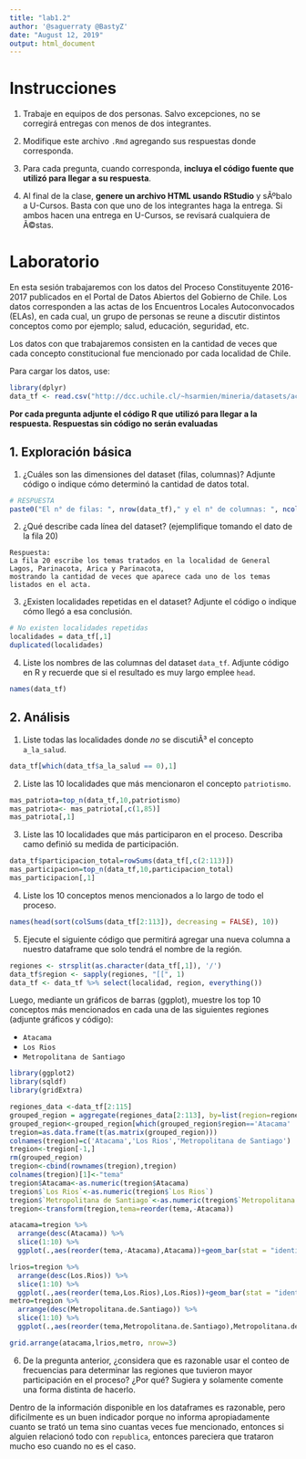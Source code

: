 ```yaml
---
title: "lab1.2"
author: '@saguerraty @BastyZ'
date: "August 12, 2019"
output: html_document
---
```

# Instrucciones

1. Trabaje en equipos de dos personas. Salvo excepciones, no se corregirá entregas con menos de dos integrantes.

2. Modifique este archivo `.Rmd` agregando sus respuestas donde corresponda.

3. Para cada pregunta, cuando corresponda, **incluya el código fuente que utilizó para llegar a su respuesta**.

4. Al final de la clase, **genere un archivo HTML usando RStudio** y sÃºbalo a U-Cursos.
   Basta con que uno de los integrantes haga la entrega. Si ambos hacen una entrega en U-Cursos, se revisará cualquiera de Ã©stas.


# Laboratorio


En esta sesión trabajaremos con los datos del Proceso Constituyente 2016-2017 publicados en el Portal de Datos Abiertos del Gobierno de Chile. Los datos corresponden a las actas de los Encuentros Locales Autoconvocados (ELAs), en cada cual, un grupo de personas se reune a discutir distintos conceptos como por ejemplo; salud, educación, seguridad, etc.

Los datos con que trabajaremos consisten en la cantidad de veces que cada concepto constitucional fue mencionado por cada localidad de Chile. 

Para cargar los datos, use:

```r
library(dplyr)
data_tf <- read.csv("http://dcc.uchile.cl/~hsarmien/mineria/datasets/actas.txt", header = T)
```


**Por cada pregunta adjunte el código R que utilizó para llegar a la respuesta. Respuestas sin código no serán evaluadas**

## 1. Exploración básica

1. ¿Cuáles son las dimensiones del dataset (filas, columnas)? Adjunte código o indique cómo determinó la cantidad de datos total. 

```r
# RESPUESTA
paste0("El n° de filas: ", nrow(data_tf)," y el n° de columnas: ", ncol(data_tf))
```

2. ¿Qué describe cada línea del dataset? (ejemplifique tomando el dato de la fila 20)

```
Respuesta:
La fila 20 escribe los temas tratados en la localidad de General Lagos, Parinacota, Arica y Parinacota,
mostrando la cantidad de veces que aparece cada uno de los temas listados en el acta.
```

3. ¿Existen localidades repetidas en el dataset? Adjunte el código o indique cómo llegó a esa conclusión.

```r
# No existen localidades repetidas
localidades = data_tf[,1]
duplicated(localidades)
```

4. Liste los nombres de las columnas del dataset `data_tf`. Adjunte código en R y recuerde que si el resultado es muy largo emplee `head`. 

```r
names(data_tf)
```


## 2. Análisis


 1. Liste todas las localidades donde *no* se discutiÃ³ el concepto `a_la_salud`.
```r
data_tf[which(data_tf$a_la_salud == 0),1]
```

 2. Liste las 10 localidades que más mencionaron el concepto `patriotismo`.
```r
mas_patriota=top_n(data_tf,10,patriotismo)
mas_patriota<- mas_patriota[,c(1,85)]
mas_patriota[,1]
```

 3. Liste las 10 localidades que más participaron en el proceso. Describa camo definió su medida de participación.
```r
data_tf$participacion_total=rowSums(data_tf[,c(2:113)])
mas_participacion=top_n(data_tf,10,participacion_total)
mas_participacion[,1]
```


 4. Liste los 10 conceptos menos mencionados a lo largo de todo el proceso.
```r
names(head(sort(colSums(data_tf[2:113]), decreasing = FALSE), 10))
```

 5. Ejecute el  siguiente código que permitirá agregar una nueva columna a nuestro dataframe que solo tendrá el nombre de la región.
```r
regiones <- strsplit(as.character(data_tf[,1]), '/')
data_tf$region <- sapply(regiones, "[[", 1)
data_tf <- data_tf %>% select(localidad, region, everything())
```

Luego, mediante un gráficos de barras (ggplot), muestre los top 10 conceptos más mencionados en cada una de las siguientes regiones (adjunte gráficos y código):

- `Atacama`
- `Los Rios`
- `Metropolitana de Santiago`

```r
library(ggplot2)
library(sqldf)
library(gridExtra)

regiones_data <-data_tf[2:115]
grouped_region = aggregate(regiones_data[2:113], by=list(region=regiones_data$region), FUN=sum)
grouped_region<-grouped_region[which(grouped_region$region=='Atacama' | grouped_region$region=='Los Rios' | grouped_region$region=='Metropolitana de Santiago'),]
tregion=as.data.frame(t(as.matrix(grouped_region)))
colnames(tregion)=c('Atacama','Los Rios','Metropolitana de Santiago')
tregion<-tregion[-1,]
rm(grouped_region)
tregion<-cbind(rownames(tregion),tregion)
colnames(tregion)[1]<-"tema"
tregion$Atacama<-as.numeric(tregion$Atacama)
tregion$`Los Rios`<-as.numeric(tregion$`Los Rios`)
tregion$`Metropolitana de Santiago`<-as.numeric(tregion$`Metropolitana de Santiago`)
tregion<-transform(tregion,tema=reorder(tema,-Atacama))

atacama=tregion %>%
  arrange(desc(Atacama)) %>%
  slice(1:10) %>%
  ggplot(.,aes(reorder(tema,-Atacama),Atacama))+geom_bar(stat = "identity")+theme(legend.position = "none")+xlab("Atacama")+coord_flip()

lrios=tregion %>%
  arrange(desc(Los.Rios)) %>%
  slice(1:10) %>%
  ggplot(.,aes(reorder(tema,Los.Rios),Los.Rios))+geom_bar(stat = "identity")+theme(legend.position = "none")+xlab("Los Rios")+coord_flip()
metro=tregion %>%
  arrange(desc(Metropolitana.de.Santiago)) %>%
  slice(1:10) %>%
  ggplot(.,aes(reorder(tema,Metropolitana.de.Santiago),Metropolitana.de.Santiago))+geom_bar(stat = "identity")+theme(legend.position = "none")+xlab("Region metropolitana")+coord_flip()

grid.arrange(atacama,lrios,metro, nrow=3)

```


6. De la pregunta anterior, ¿considera que es razonable usar el conteo de frecuencias para determinar las regiones que tuvieron mayor participación en el proceso? ¿Por qué? Sugiera y solamente comente una forma distinta de hacerlo.

Dentro de la información disponible en los dataframes es razonable, pero dificilmente es un buen indicador porque no informa apropiadamente cuanto se trató un tema sino cuantas veces fue mencionado, entonces si alguien relacionó todo con `republica`, entonces pareciera que trataron mucho eso cuando no es el caso.
